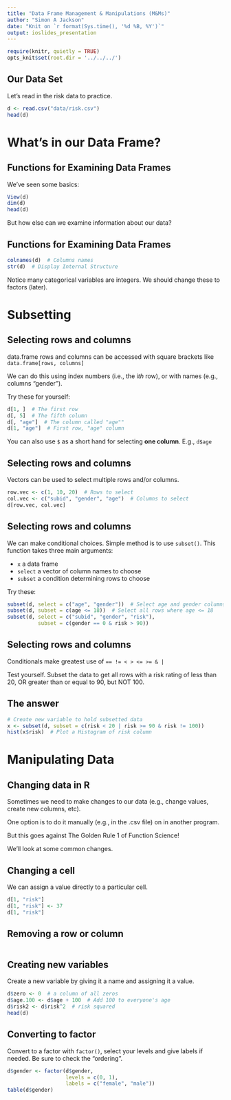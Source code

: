 ```yaml
---
title: "Data Frame Management & Manipulations (M&Ms)"
author: "Simon A Jackson"
date: "Knit on `r format(Sys.time(), '%d %B, %Y')`"
output: ioslides_presentation
---
```


```r
require(knitr, quietly = TRUE)
opts_knit$set(root.dir = '../../../')
```

## Our Data Set

Let's read in the risk data to practice.

```r
d <- read.csv("data/risk.csv")
head(d)
```

# What's in our Data Frame?

## Functions for Examining Data Frames

We've seen some basics:

```r
View(d)
dim(d)
head(d)
```

But how else can we examine information about our data?

## Functions for Examining Data Frames

```r
colnames(d)  # Columns names
str(d)  # Display Internal Structure
```

Notice many categorical variables are integers. We should change these to factors (later).

# Subsetting

## Selecting rows and columns

data.frame rows and columns can be accessed with square brackets like `data.frame[rows, columns]`

We can do this using index numbers (i.e., the i*th* row), or with names (e.g., columns "gender").

Try these for yourself:

```r
d[1, ]  # The first row
d[, 5]  # The fifth column
d[, "age"]  # The column called "age""
d[1, "age"]  # First row, "age" column
```

You can also use `$` as a short hand for selecting **one column**. E.g., `d$age`

## Selecting rows and columns

Vectors can be used to select multiple rows and/or columns.

```r
row.vec <- c(1, 10, 20)  # Rows to select
col.vec <- c("subid", "gender", "age")  # Columns to select
d[row.vec, col.vec]
```

## Selecting rows and columns

We can make conditional choices. Simple method is to use `subset()`. This function takes three main arguments:

- `x` a data frame
- `select` a vector of column names to choose
- `subset` a condition determining rows to choose

Try these:

```r
subset(d, select = c("age", "gender"))  # Select age and gender columns
subset(d, subset = c(age <= 18))  # Select all rows where age <= 18
subset(d, select = c("subid", "gender", "risk"),
          subset = c(gender == 0 & risk > 90))
```

## Selecting rows and columns

Conditionals make greatest use of `== != < > <= >= & |`

Test yourself. Subset the data to get all rows with a risk rating of less than 20, OR greater than or equal to 90, but NOT 100.

## The answer

```r
# Create new variable to hold subsetted data
x <- subset(d, subset = c(risk < 20 | risk >= 90 & risk != 100))
hist(x$risk)  # Plot a Histogram of risk column
```

# Manipulating Data

## Changing data in R

Sometimes we need to make changes to our data (e.g., change values, create new columns, etc).

One option is to do it manually (e.g., in the .csv file) on in another program.

But this goes against The Golden Rule 1 of Function Science!

We'll look at some common changes.

## Changing a cell

We can assign a value directly to a particular cell.

```r
d[1, "risk"]
d[1, "risk"] <- 37
d[1, "risk"]
```

## Removing a row or column

```r

```

## Creating new variables

Create a new variable by giving it a name and assigning it a value.

```r
d$zero <- 0  # a column of all zeros
d$age.100 <- d$age + 100  # Add 100 to everyone's age
d$risk2 <- d$risk^2  # risk squared
head(d)
```

## Converting to factor

Convert to a factor with `factor()`, select your levels and give labels if needed. Be sure to check the "ordering".

```r
d$gender <- factor(d$gender,
                   levels = c(0, 1),
                   labels = c("female", "male"))
table(d$gender)
```



